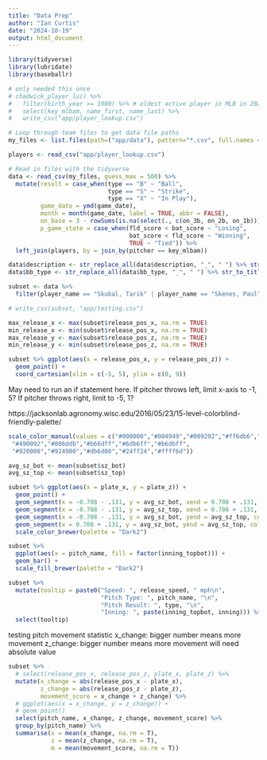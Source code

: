 ```yaml
---
title: "Data Prep"
author: "Ian Curtis"
date: "2024-10-19"
output: html_document
---
```


```r
library(tidyverse)
library(lubridate)
library(baseballr)
```

```r
# only needed this once
# chadwick_player_lu() %>%
#   filter(birth_year >= 1980) %>% # oldest active player in MLB in 2024 was born in 1983
#   select(key_mlbam, name_first, name_last) %>% 
#   write_csv("app/player_lookup.csv")
```

```r
# Loop through team files to get data file paths
my_files <- list.files(path=("app/data"), pattern="*.csv", full.names = TRUE, recursive = TRUE)

players <- read_csv("app/player_lookup.csv")

# Read in files with the tidyverse
data <- read_csv(my_files, guess_max = 500) %>%
  mutate(result = case_when(type == "B" ~ "Ball",
                            type == "S" ~ "Strike",
                            type == "X" ~ "In Play"),
         game_date = ymd(game_date),
         month = month(game_date, label = TRUE, abbr = FALSE),
         on_base = 3 - rowSums(is.na(select(., c(on_3b, on_2b, on_1b)))),
         p_game_state = case_when(fld_score < bat_score ~ "Losing",
                                  bat_score < fld_score ~ "Winning",
                                  TRUE ~ "Tied")) %>% 
  left_join(players, by = join_by(pitcher == key_mlbam))

data$description <- str_replace_all(data$description, "_", " ") %>% str_to_title()
data$bb_type <- str_replace_all(data$bb_type, "_", " ") %>% str_to_title()
```

```r
subset <- data %>% 
  filter(player_name == "Skubal, Tarik" | player_name == "Skenes, Paul")

# write_csv(subset, "app/testing.csv")
```

```r
max_release_x <- max(subset$release_pos_x, na.rm = TRUE)
min_release_x <- min(subset$release_pos_x, na.rm = TRUE)
max_release_y <- max(subset$release_pos_z, na.rm = TRUE)
min_release_y <- min(subset$release_pos_z, na.rm = TRUE)

subset %>% ggplot(aes(x = release_pos_x, y = release_pos_z)) +
  geom_point() + 
  coord_cartesian(xlim = c(-5, 5), ylim = c(0, 9))
```

May need to run an if statement here. If pitcher throws left, limit x-axis to -1, 5? If pitcher throws right, limit to -5, 1?

https://jacksonlab.agronomy.wisc.edu/2016/05/23/15-level-colorblind-friendly-palette/

```r
scale_color_manual(values = c("#000000","#004949","#009292","#ff6db6","#ffb6db",
 "#490092","#006ddb","#b66dff","#6db6ff","#b6dbff",
 "#920000","#924900","#db6d00","#24ff24","#ffff6d"))
```

```r
avg_sz_bot <- mean(subset$sz_bot)
avg_sz_top <- mean(subset$sz_top)

subset %>% ggplot(aes(x = plate_x, y = plate_z)) +
  geom_point() +
  geom_segment(x = -0.708 - .131, y = avg_sz_bot, xend = 0.708 + .131, color = "red") +
  geom_segment(x = -0.708 - .131, y = avg_sz_top, xend = 0.708 + .131, color = "red") +
  geom_segment(x = -0.708 - .131, y = avg_sz_bot, yend = avg_sz_top, color = "red") +
  geom_segment(x = 0.708 + .131, y = avg_sz_bot, yend = avg_sz_top, color = "red") +
  scale_color_brewer(palette = "Dark2")
```

```r
subset %>% 
  ggplot(aes(x = pitch_name, fill = factor(inning_topbot))) +
  geom_bar() +
  scale_fill_brewer(palette = "Dark2")
```

```r
subset %>% 
  mutate(tooltip = paste0("Speed: ", release_speed, " mph\n",
                          "Pitch Type: ", pitch_name, "\n",
                          "Pitch Result: ", type, "\n",
                          "Inning: ", paste(inning_topbot, inning))) %>% 
  select(tooltip)
```

testing pitch movement statistic
x_change: bigger number means more movement
z_change: bigger number means more movement
will need absolute value
```r
subset %>% 
  # select(release_pos_x, release_pos_z, plate_x, plate_z) %>% 
  mutate(x_change = abs(release_pos_x - plate_x),
         z_change = abs(release_pos_z - plate_z),
         movement_score = x_change + z_change) %>% 
  # ggplot(aes(x = x_change, y = z_change)) +
  # geom_point()
  select(pitch_name, x_change, z_change, movement_score) %>% 
  group_by(pitch_name) %>% 
  summarise(x = mean(x_change, na.rm = T),
            z = mean(z_change, na.rm = T),
            m = mean(movement_score, na.rm = T))
  
```








